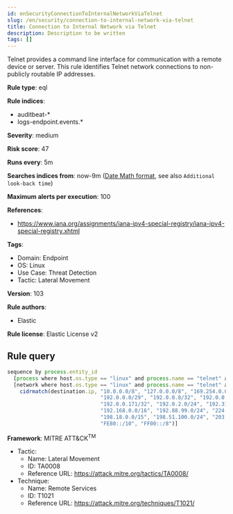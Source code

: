 ```yaml
---
id: enSecurityConnectionToInternalNetworkViaTelnet
slug: /en/security/connection-to-internal-network-via-telnet
title: Connection to Internal Network via Telnet
description: Description to be written
tags: []
---
```


<div id="connection-to-internal-network-via-telnet"></div>

Telnet provides a command line interface for communication with a remote device or server. This rule identifies Telnet network connections to non-publicly routable IP addresses.

**Rule type**: eql

**Rule indices**: 

* auditbeat-*
* logs-endpoint.events.*

**Severity**: medium

**Risk score**: 47

**Runs every**: 5m

**Searches indices from**: now-9m ([Date Math format](((ref))/common-options.html#date-math), see also <DocLink id="enSecurityRulesUiCreate" section="set-the-rules-schedule">`Additional look-back time`</DocLink>)

**Maximum alerts per execution**: 100

**References**: 

* https://www.iana.org/assignments/iana-ipv4-special-registry/iana-ipv4-special-registry.xhtml

**Tags**: 

* Domain: Endpoint
* OS: Linux
* Use Case: Threat Detection
* Tactic: Lateral Movement

**Version**: 103

**Rule authors**: 

* Elastic

**Rule license**: Elastic License v2

## Rule query

```js
sequence by process.entity_id
  [process where host.os.type == "linux" and process.name == "telnet" and event.type == "start"]
  [network where host.os.type == "linux" and process.name == "telnet" and
    cidrmatch(destination.ip, "10.0.0.0/8", "127.0.0.0/8", "169.254.0.0/16", "172.16.0.0/12", "192.0.0.0/24",
                              "192.0.0.0/29", "192.0.0.8/32", "192.0.0.9/32", "192.0.0.10/32", "192.0.0.170/32",
                              "192.0.0.171/32", "192.0.2.0/24", "192.31.196.0/24", "192.52.193.0/24",
                              "192.168.0.0/16", "192.88.99.0/24", "224.0.0.0/4", "100.64.0.0/10", "192.175.48.0/24",
                              "198.18.0.0/15", "198.51.100.0/24", "203.0.113.0/24", "240.0.0.0/4", "::1",
                              "FE80::/10", "FF00::/8")]

```

**Framework**: MITRE ATT&CK<sup>TM</sup>

* Tactic:
    * Name: Lateral Movement
    * ID: TA0008
    * Reference URL: https://attack.mitre.org/tactics/TA0008/
* Technique:
    * Name: Remote Services
    * ID: T1021
    * Reference URL: https://attack.mitre.org/techniques/T1021/

